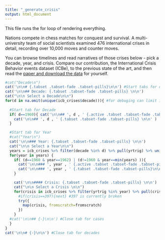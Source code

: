 ```yaml
---
title: "_generate_crisis"
output: html_document
---
```


This file runs the for loop of rendering everything.



Nations compete in chess matches for conquest and survival. A multi-university team of social scientists examined 476 international crises in detail, recording over 10,000 moves and counter moves.

You can browse timelines and read narratives of those crises below - pick a decade, year, and crisis. Compare our contribution, the International Crisis Behavior events dataset (ICBe), to the previous state of the art, and then read the [paper and download the data](https://github.com/CenterForPeaceAndSecurityStudies/ICBEdataset) for yourself.





```r

#cat("Decade\n")
cat('\n\n# {.tabset .tabset-fade .tabset-pills}\n\n') #Start tabs for decades
cat('\n\n## Decade: {.tabset .tabset-fade .tabset-pills} \n\n')
cat("\n\n Select a Decade\n\n")
for(d in na.omit(unique(icb_crises$decade))){ #for debuging can limit it to just 2 decades #[1:2]
  
  #Start tab for Decade
  if( d==1960){ cat('\n\n## ', d , ' {.active .tabset .tabset-fade .tabset-pills}\n\n') } else {
    cat('\n\n## ', d , ' {.tabset .tabset-fade .tabset-pills} \n\n' )  
  }

  #Start tab for Year
  #cat("Year\n")
  cat('\n\n### Year: {.tabset .tabset-fade .tabset-pills} \n\n')
  cat("\n\n Select a Year\n\n")
  years = icb_crises %>% filter(decade %in% d) %>% pull(yrtrig) %>% unique()
  for(year in years) {
    if( (d==1960 & year==1962) | (d!=1960 & year==min(years) )){
      cat('\n\n### ', year , ' {.active .tabset .tabset-fade .tabset-pills}\n\n') } else {
      cat('\n\n### ', year , ' {.tabset .tabset-fade .tabset-pills}\n\n' )  
    }  

    cat('\n\n#### Crisis: {.tabset .tabset-fade .tabset-pills} \n\n')
    cat("\n\n Select a Crisis \n\n")
    for(crisis in icb_crises %>% filter(yrtrig %in% year) %>% pull(crisno) ) { 
      #if(crisis==397){next} #397 is currently broken
      try({
        map(crisis, fromscratch=fromscratch)
      })
    }
  #cat('\n\n## {-}\n\n') #Close tab for cases
  }
}
cat('\n\n# {-}\n\n') #Close tab for decades

```

